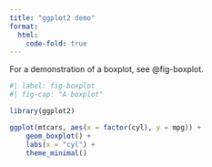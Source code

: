 ```yaml
---
title: "ggplot2 demo"
format:
  html:
    code-fold: true
---
```


For a demonstration of a boxplot, see @fig-boxplot.

```r
#| label: fig-boxplot
#| fig-cap: "A boxplot"

library(ggplot2)

ggplot(mtcars, aes(x = factor(cyl), y = mpg)) +
    geom_boxplot() +
    labs(x = "cyl") +
    theme_minimal()
```